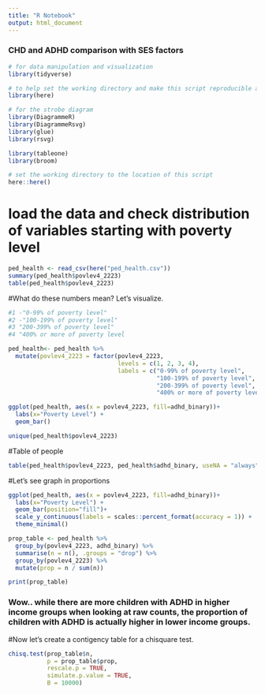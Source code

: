 ```yaml
---
title: "R Notebook"
output: html_document
---
```

### CHD and ADHD comparison with SES factors
```r
# for data manipulation and visualization
library(tidyverse)

# to help set the working directory and make this script reproducible across different machines
library(here)

# for the strobe diagram
library(DiagrammeR)
library(DiagrammeRsvg) 
library(glue)
library(rsvg)

library(tableone) 
library(broom)
```

```r
# set the working directory to the location of this script
here::here()
```

# load the data and check distribution of variables starting with poverty level
```r
ped_health <- read_csv(here("ped_health.csv"))
summary(ped_health$povlev4_2223)
table(ped_health$povlev4_2223)
```



#What do these numbers mean? Let's visualize.
```r
#1 -"0-99% of poverty level"
#2 -"100-199% of poverty level"
#3 "200-399% of poverty level"
#4 "400% or more of poverty level

ped_health<- ped_health %>%
  mutate(povlev4_2223 = factor(povlev4_2223, 
                               levels = c(1, 2, 3, 4), 
                               labels = c("0-99% of poverty level", 
                                          "100-199% of poverty level", 
                                          "200-399% of poverty level", 
                                          "400% or more of poverty level")))

ggplot(ped_health, aes(x = povlev4_2223, fill=adhd_binary))+
  labs(x="Poverty Level") +
  geom_bar()
```
```r
unique(ped_health$povlev4_2223)
```
#Table of people
```r
table(ped_health$povlev4_2223, ped_health$adhd_binary, useNA = "always")

```
#Let's see graph in proportions
```r
ggplot(ped_health, aes(x = povlev4_2223, fill=adhd_binary))+
  labs(x="Poverty Level") +
  geom_bar(position="fill")+
  scale_y_continuous(labels = scales::percent_format(accuracy = 1)) +
  theme_minimal()

prop_table <- ped_health %>%
  group_by(povlev4_2223, adhd_binary) %>%
  summarise(n = n(), .groups = "drop") %>%
  group_by(povlev4_2223) %>%
  mutate(prop = n / sum(n))

print(prop_table)
```
### Wow.. while there are more children with ADHD in higher income groups when looking at raw counts, the proportion of children with ADHD is actually higher in lower income groups.

#Now let's create a contigency table for a chisquare test.
```r
chisq.test(prop_table$n, 
           p = prop_table$prop, 
           rescale.p = TRUE, 
           simulate.p.value = TRUE, 
           B = 10000)

```

